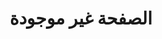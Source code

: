 ---
pageType: "404"
title: الصفحة غير موجودة
description: لم نتمكن من العثور على ما كنت تبحث عنه.
---